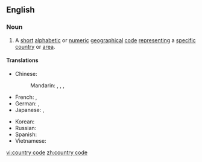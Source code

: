 {{also|Country Code}}
==English==
{{wikipedia}}

===Noun===
{{en-noun|sg=[[country]] [[code]]}}

# A [[short]] [[alphabetic]] or [[numeric]] [[geographical]] [[code]] [[representing]] a [[specific]] [[country]] or [[area]].

====Translations====
{{trans-top|code representing a specific country or area}}
* Chinese:
*: Mandarin: {{t|zh|國家代碼|sc=Hani}}, {{t|zh|国家代码|tr=guójiā dàimǎ|sc=Hani}}, {{t|zh|國家編碼|sc=Hani}}, {{t|zh|国家编码|tr=guójiā biānmǎ|sc=Hani}}
* French: {{t-|fr|code de pays|m}}, {{t-|fr|code pays|m}}
* German: {{t+|de|Ländercode|m}}, {{t-|de|Landescode|m}}
* Japanese: {{t-|ja|国名コード|tr=kokumei kōdo|sc=Jpan}}, {{t-|ja|国コード|tr=kuni kōdo|sc=Jpan}}
{{trans-mid}}
* Korean: {{t-|ko|국가 코드|tr=gukga kodeu|sc=Kore}}
* Russian: {{t-|ru|код страны|m|tr=kod straný|sc=Cyrl}}
* Spanish: {{t-|es|código del país|m}}
* Vietnamese: {{t-|vi|mã quốc gia}}
{{trans-bottom}}

[[vi:country code]]
[[zh:country code]]